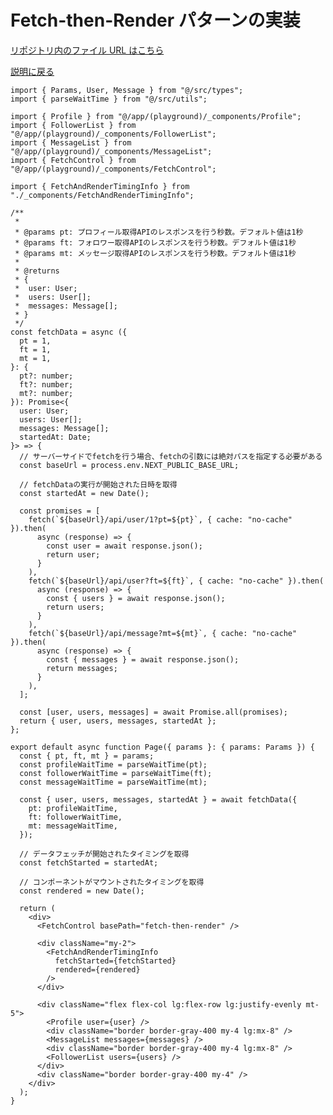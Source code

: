 # Fetch-then-Render パターンの実装

[ リポジトリ内のファイル URL はこちら ](<https://github.com/FAL-coffee/fetch-and-render-playground/blob/main/app/(playground)/[pt]/[ft]/[mt]/[hash]/fetch-then-render/example/page.tsx>)

[説明に戻る](./example)

```tsx app/(playground)/[pt]/[ft]/[mt]/[hash]/fetch-then-render/example/page.tsx
import { Params, User, Message } from "@/src/types";
import { parseWaitTime } from "@/src/utils";

import { Profile } from "@/app/(playground)/_components/Profile";
import { FollowerList } from "@/app/(playground)/_components/FollowerList";
import { MessageList } from "@/app/(playground)/_components/MessageList";
import { FetchControl } from "@/app/(playground)/_components/FetchControl";

import { FetchAndRenderTimingInfo } from "./_components/FetchAndRenderTimingInfo";

/**
 *
 * @params pt: プロフィール取得APIのレスポンスを行う秒数。デフォルト値は1秒
 * @params ft: フォロワー取得APIのレスポンスを行う秒数。デフォルト値は1秒
 * @params mt: メッセージ取得APIのレスポンスを行う秒数。デフォルト値は1秒
 *
 * @returns
 * {
 *  user: User;
 *  users: User[];
 *  messages: Message[];
 * }
 */
const fetchData = async ({
  pt = 1,
  ft = 1,
  mt = 1,
}: {
  pt?: number;
  ft?: number;
  mt?: number;
}): Promise<{
  user: User;
  users: User[];
  messages: Message[];
  startedAt: Date;
}> => {
  // サーバーサイドでfetchを行う場合、fetchの引数には絶対パスを指定する必要がある
  const baseUrl = process.env.NEXT_PUBLIC_BASE_URL;

  // fetchDataの実行が開始された日時を取得
  const startedAt = new Date();

  const promises = [
    fetch(`${baseUrl}/api/user/1?pt=${pt}`, { cache: "no-cache" }).then(
      async (response) => {
        const user = await response.json();
        return user;
      }
    ),
    fetch(`${baseUrl}/api/user?ft=${ft}`, { cache: "no-cache" }).then(
      async (response) => {
        const { users } = await response.json();
        return users;
      }
    ),
    fetch(`${baseUrl}/api/message?mt=${mt}`, { cache: "no-cache" }).then(
      async (response) => {
        const { messages } = await response.json();
        return messages;
      }
    ),
  ];

  const [user, users, messages] = await Promise.all(promises);
  return { user, users, messages, startedAt };
};

export default async function Page({ params }: { params: Params }) {
  const { pt, ft, mt } = params;
  const profileWaitTime = parseWaitTime(pt);
  const followerWaitTime = parseWaitTime(ft);
  const messageWaitTime = parseWaitTime(mt);

  const { user, users, messages, startedAt } = await fetchData({
    pt: profileWaitTime,
    ft: followerWaitTime,
    mt: messageWaitTime,
  });

  // データフェッチが開始されたタイミングを取得
  const fetchStarted = startedAt;

  // コンポーネントがマウントされたタイミングを取得
  const rendered = new Date();

  return (
    <div>
      <FetchControl basePath="fetch-then-render" />

      <div className="my-2">
        <FetchAndRenderTimingInfo
          fetchStarted={fetchStarted}
          rendered={rendered}
        />
      </div>

      <div className="flex flex-col lg:flex-row lg:justify-evenly mt-5">
        <Profile user={user} />
        <div className="border border-gray-400 my-4 lg:mx-8" />
        <MessageList messages={messages} />
        <div className="border border-gray-400 my-4 lg:mx-8" />
        <FollowerList users={users} />
      </div>
      <div className="border border-gray-400 my-4" />
    </div>
  );
}
```
